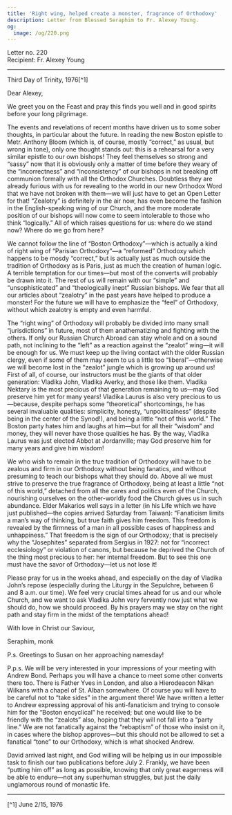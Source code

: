 ```yaml
---
title: 'Right wing, helped create a monster, fragrance of Orthodoxy'
description: Letter from Blessed Seraphim to Fr. Alexey Young.
og:
  image: /og/220.png
---
```


<div style={{textAlign:'right', fontFamily:'monospace'}}>Letter no. 220</div>
<div style={{textAlign:'left', fontFamily:'monospace'}}>Recipient: Fr. Alexey Young</div>

---

Third Day of Trinity, 1976[^1]

Dear Alexey,

We greet you on the Feast and pray this finds you well and in good spirits before your long pilgrimage.

The events and revelations of recent months have driven us to some sober thoughts, in particular about the future. In reading the new Boston epistle to Metr. Anthony Bloom (which is, of course, mostly “correct,” as usual, but wrong in tone), only one thought stands out: this is a rehearsal for a very similar epistle to our own bishops! They feel themselves so strong and “sassy” now that it is obviously only a matter of time before they weary of the “incorrectness” and “inconsistency” of our bishops in not breaking off communion formally with all the Orthodox Churches. Doubtless they are already furious with us for revealing to the world in our new Orthodox Word that we have not broken with them—we will just have to get an Open Letter for that! “Zealotry” is definitely in the air now, has even become the fashion in the English-speaking wing of our Church, and the more moderate position of our bishops will now come to seem intolerable to those who think “logically.” All of which raises questions for us: where do we stand now? Where do we go from here?

We cannot follow the line of “Boston Orthodoxy”—which is actually a kind of right wing of “Parisian Orthodoxy”—a “reformed” Orthodoxy which happens to be mosdy “correct,” but is actually just as much outside the tradition of Orthodoxy as is Paris, just as much the creation of human logic. A terrible temptation for our times—but most of the converts will probably be drawn into it. The rest of us will remain with our “simple” and “unsophisticated” and “theologically inept” Russian bishops. We fear that all our articles about “zealotry” in the past years have helped to produce a monster! For the future we will have to emphasize the “feel” of Orthodoxy, without which zealotry is empty and even harmful.

The “right wing” of Orthodoxy will probably be divided into many small “jurisdictions” in future, most of them anathematizing and fighting with the others. If only our Russian Church Abroad can stay whole and on a sound path, not inclining to the “left” as a reaction against the “zealot” wing—it will be enough for us. We must keep up the living contact with the older Russian clergy, even if some of them may seem to us a little too “liberal”—otherwise we will become lost in the “zealot” jungle which is growing up around us! First of all, of course, our instructors must be the giants of that older generation: Vladika John, Vladika Averky, and those like them. Vladika Nektary is the most precious of that generation remaining to us—may God preserve him yet for many years! Vladika Laurus is also very precious to us—because, despite perhaps some “theoretical” shortcomings, he has several invaluable qualities: simplicity, honesty, “unpoliticalness” (despite being in the center of the Synod!), and being a little “not of this world.” The Boston party hates him and laughs at him—but for all their “wisdom” and money, they will never have those qualities he has. By the way, Vladika Laurus was just elected Abbot at Jordanville; may God preserve him for many years and give him wisdom!

We who wish to remain in the true tradition of Orthodoxy will have to be zealous and firm in our Orthodoxy without being fanatics, and without presuming to teach our bishops what they should do. Above all we must strive to preserve the true fragrance of Orthodoxy, being at least a little “not of this world,” detached from all the cares and politics even of the Church, nourishing ourselves on the other-worldly food the Church gives us in such abundance. Elder Makarios well says in a letter (in his Life which we have just published—the copies arrived Saturday from Taiwan): “Fanaticism limits a man’s way of thinking, but true faith gives him freedom. This freedom is revealed by the firmness of a man in all possible cases of happiness and unhappiness.” That freedom is the sign of our Orthodoxy; that is precisely why the “Josephites” separated from Sergius in 1927: not for “incorrect ecclesiology” or violation of canons, but because he deprived the Church of the thing most precious to her: her internal freedom. But to see this one must have the savor of Orthodoxy—let us not lose it!

Please pray for us in the weeks ahead, and especially on the day of Vladika John’s repose (especially during the Liturgy in the Sepulchre, between 6 and 8 a.m. our time). We feel very crucial times ahead for us and our whole Church, and we want to ask Vladika John very fervently now just what we should do, how we should proceed. By his prayers may we stay on the right path and stay firm in the midst of the temptations ahead!

With love in Christ our Saviour,

Seraphim, monk

P.s. Greetings to Susan on her approaching namesday!

P.p.s. We will be very interested in your impressions of your meeting with Andrew Bond. Perhaps you will have a chance to meet some other converts there too. There is Father Yves in London, and also a Hierodeacon Nikan Wilkans with a chapel of St. Alban somewhere. Of course you will have to be careful not to “take sides” in the argument there! We have written a letter to Andrew expressing approval of his anti-fanaticism and trying to console him for the “Boston encyclical” he received; but one would like to be friendly with the “zealots” also, hoping that they will not fall into a “party line.” We are not fanatically against the “rebaptism” of those who insist on it, in cases where the bishop approves—but this should not be allowed to set a fanatical “tone” to our Orthodoxy, which is what shocked Andrew.

David arrived last night, and God willing will be helping us in our impossible task to finish our two publications before July 2. Frankly, we have been “putting him off” as long as possible, knowing that only great eagerness will be able to endure—not any superhuman struggles, but just the daily unglamorous round of monastic life.

---

[^1] June 2/15, 1976